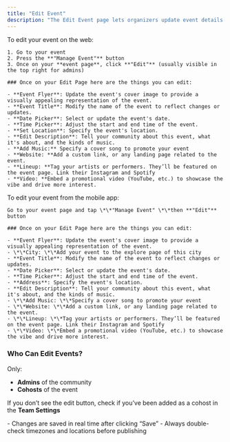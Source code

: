 ```yaml
---
title: "Edit Event"
description: "The Edit Event page lets organizers update event details to keep information accurate and up to date for attendees."
---
```


<Tabs>
  <Tab title="Web">
    To edit your event on the web:

    1. Go to your event
    2. Press the **"Manage Event"** button
    3. Once on your **event page**, click **"Edit"** (usually visible in the top right for admins)

    ### Once on your Edit Page here are the things you can edit:

    - **Event Flyer**: Update the event's cover image to provide a visually appealing representation of the event.
    - **Event Title**: Modify the name of the event to reflect changes or updates.
    - **Date Picker**: Select or update the event's date.
    - **Time Picker**: Adjust the start and end time of the event.
    - **Set Location**: Specify the event's location.
    - **Edit Description**: Tell your community about this event, what it's about, and the kinds of music.
    - **Add Music:** Specify a cover song to promote your event
    - **Website: **Add a custom link, or any landing page related to the event.
    - **Lineup: **Tag your artists or performers. They’ll be featured on the event page. Link their Instagram and Spotify
    - **Video: **Embed a promotional video (YouTube, etc.) to showcase the vibe and drive more interest.
  </Tab>
  <Tab title="App">
    To edit your event from the mobile app:

    Go to your event page and tap \*\*"Manage Event" \*\*then **"Edit"** button

    ### Once on your Edit Page here are the things you can edit:

    - **Event Flyer**: Update the event's cover image to provide a visually appealing representation of the event.
    - \*\*City: \*\*Add your event to the explore page of this city
    - **Event Title**: Modify the name of the event to reflect changes or updates.
    - **Date Picker**: Select or update the event's date.
    - **Time Picker**: Adjust the start and end time of the event.
    - **Address**: Specify the event's location.
    - **Edit Description**: Tell your community about this event, what it's about, and the kinds of music.
    - \*\*Add Music: \*\*Specify a cover song to promote your event
    - \*\*Website: \*\*Add a custom link, or any landing page related to the event.
    - \*\*Lineup: \*\*Tag your artists or performers. They’ll be featured on the event page. Link their Instagram and Spotify
    - \*\*Video: \*\*Embed a promotional video (YouTube, etc.) to showcase the vibe and drive more interest.
  </Tab>
</Tabs>

### Who Can Edit Events?

Only:

- **Admins** of the community
- **Cohosts** of the event

If you don’t see the edit button, check if you’ve been added as a cohost in the **Team Settings**

<Tip>
  - Changes are saved in real time after clicking “Save”
  - Always double-check timezones and locations before publishing
</Tip>